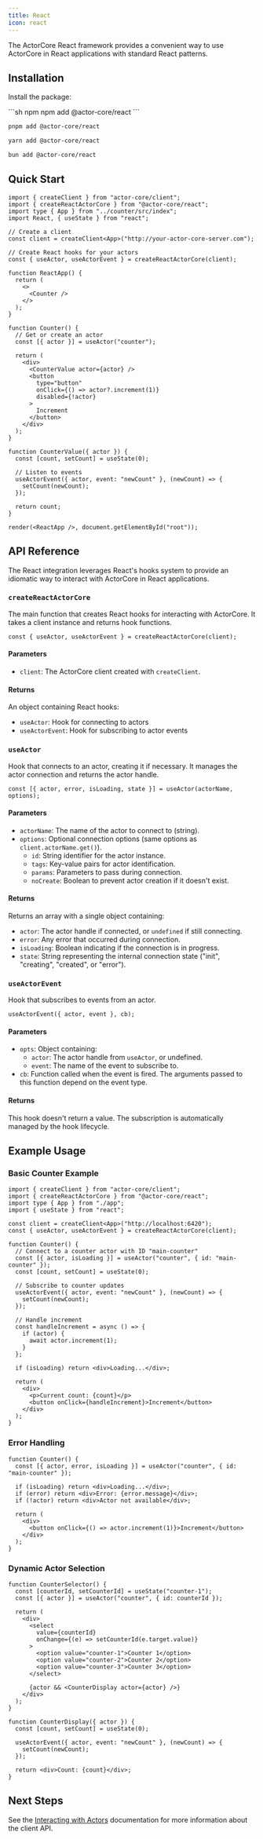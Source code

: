 ```yaml
---
title: React
icon: react
---
```


The ActorCore React framework provides a convenient way to use ActorCore in React applications with standard React patterns.

## Installation

Install the package:

<CodeGroup>
```sh npm
npm add @actor-core/react
```

```sh pnpm
pnpm add @actor-core/react
```

```sh yarn
yarn add @actor-core/react
```

```sh bun
bun add @actor-core/react
```
</CodeGroup>

## Quick Start

```tsx
import { createClient } from "actor-core/client";
import { createReactActorCore } from "@actor-core/react";
import type { App } from "../counter/src/index";
import React, { useState } from "react";

// Create a client
const client = createClient<App>("http://your-actor-core-server.com");

// Create React hooks for your actors
const { useActor, useActorEvent } = createReactActorCore(client);

function ReactApp() {
  return (
    <>
      <Counter />
    </>
  );
}

function Counter() {
  // Get or create an actor
  const [{ actor }] = useActor("counter");

  return (
    <div>
      <CounterValue actor={actor} />
      <button
        type="button"
        onClick={() => actor?.increment(1)}
        disabled={!actor}
      >
        Increment
      </button>
    </div>
  );
}

function CounterValue({ actor }) {
  const [count, setCount] = useState(0);

  // Listen to events
  useActorEvent({ actor, event: "newCount" }, (newCount) => {
    setCount(newCount);
  });

  return count;
}

render(<ReactApp />, document.getElementById("root"));
```

## API Reference

The React integration leverages React's hooks system to provide an idiomatic way to interact with ActorCore in React applications.

### `createReactActorCore`

The main function that creates React hooks for interacting with ActorCore. It takes a client instance and returns hook functions.

```tsx
const { useActor, useActorEvent } = createReactActorCore(client);
```

#### Parameters

- `client`: The ActorCore client created with `createClient`.

#### Returns

An object containing React hooks:
- `useActor`: Hook for connecting to actors
- `useActorEvent`: Hook for subscribing to actor events

### `useActor`

Hook that connects to an actor, creating it if necessary. It manages the actor connection and returns the actor handle.

```tsx
const [{ actor, error, isLoading, state }] = useActor(actorName, options);
```

#### Parameters

- `actorName`: The name of the actor to connect to (string).
- `options`: Optional connection options (same options as `client.actorName.get()`).
  - `id`: String identifier for the actor instance.
  - `tags`: Key-value pairs for actor identification.
  - `params`: Parameters to pass during connection.
  - `noCreate`: Boolean to prevent actor creation if it doesn't exist.

#### Returns

Returns an array with a single object containing:
- `actor`: The actor handle if connected, or `undefined` if still connecting.
- `error`: Any error that occurred during connection.
- `isLoading`: Boolean indicating if the connection is in progress.
- `state`: String representing the internal connection state ("init", "creating", "created", or "error").

### `useActorEvent`

Hook that subscribes to events from an actor.

```tsx
useActorEvent({ actor, event }, cb);
```

#### Parameters

- `opts`: Object containing:
  - `actor`: The actor handle from `useActor`, or undefined.
  - `event`: The name of the event to subscribe to.
- `cb`: Function called when the event is fired. The arguments passed to this function depend on the event type.

#### Returns

This hook doesn't return a value. The subscription is automatically managed by the hook lifecycle.

## Example Usage

### Basic Counter Example

```tsx
import { createClient } from "actor-core/client";
import { createReactActorCore } from "@actor-core/react";
import type { App } from "./app";
import { useState } from "react";

const client = createClient<App>("http://localhost:6420");
const { useActor, useActorEvent } = createReactActorCore(client);

function Counter() {
  // Connect to a counter actor with ID "main-counter"
  const [{ actor, isLoading }] = useActor("counter", { id: "main-counter" });
  const [count, setCount] = useState(0);
  
  // Subscribe to counter updates
  useActorEvent({ actor, event: "newCount" }, (newCount) => {
    setCount(newCount);
  });
  
  // Handle increment
  const handleIncrement = async () => {
    if (actor) {
      await actor.increment(1);
    }
  };
  
  if (isLoading) return <div>Loading...</div>;
  
  return (
    <div>
      <p>Current count: {count}</p>
      <button onClick={handleIncrement}>Increment</button>
    </div>
  );
}
```

### Error Handling

```tsx
function Counter() {
  const [{ actor, error, isLoading }] = useActor("counter", { id: "main-counter" });
  
  if (isLoading) return <div>Loading...</div>;
  if (error) return <div>Error: {error.message}</div>;
  if (!actor) return <div>Actor not available</div>;
  
  return (
    <div>
      <button onClick={() => actor.increment(1)}>Increment</button>
    </div>
  );
}
```

### Dynamic Actor Selection

```tsx
function CounterSelector() {
  const [counterId, setCounterId] = useState("counter-1");
  const [{ actor }] = useActor("counter", { id: counterId });
  
  return (
    <div>
      <select 
        value={counterId} 
        onChange={(e) => setCounterId(e.target.value)}
      >
        <option value="counter-1">Counter 1</option>
        <option value="counter-2">Counter 2</option>
        <option value="counter-3">Counter 3</option>
      </select>
      
      {actor && <CounterDisplay actor={actor} />}
    </div>
  );
}

function CounterDisplay({ actor }) {
  const [count, setCount] = useState(0);
  
  useActorEvent({ actor, event: "newCount" }, (newCount) => {
    setCount(newCount);
  });
  
  return <div>Count: {count}</div>;
}
```

## Next Steps

See the [Interacting with Actors](/concepts/interacting-with-actors) documentation for more information about the client API.
